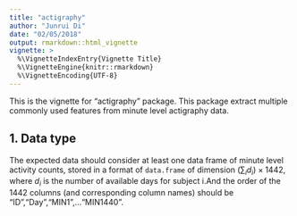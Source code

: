 ```yaml
---
title: "actigraphy"
author: "Junrui Di"
date: "02/05/2018"
output: rmarkdown::html_vignette
vignette: >
  %\VignetteIndexEntry{Vignette Title}
  %\VignetteEngine{knitr::rmarkdown}
  %\VignetteEncoding{UTF-8}
---
```




This is the vignette for "actigraphy" package. This package extract multiple commonly used features from minute level actigraphy data. 

## 1. Data type

The expected data should consider at least one data frame of minute level activity counts, stored in a format of `data.frame` of dimension $(\sum_i d_i) \times 1442$, where $d_i$ is the number of available days for subject i.And the order of the 1442 columns (and corresponding column names) should be "ID","Day","MIN1",..."MIN1440".


